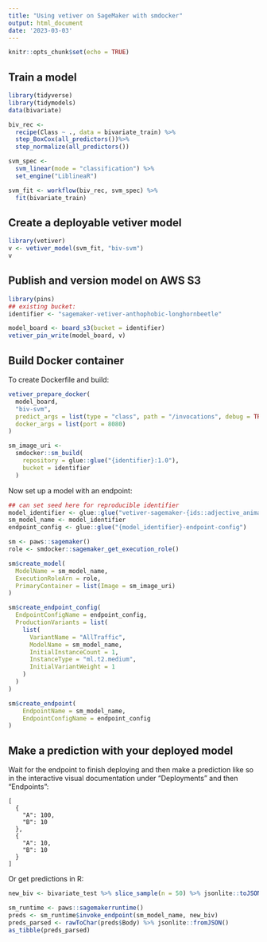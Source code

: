 ```yaml
---
title: "Using vetiver on SageMaker with smdocker"
output: html_document
date: '2023-03-03'
---
```


```r
knitr::opts_chunk$set(echo = TRUE)
```


## Train a model

```r
library(tidyverse)
library(tidymodels)
data(bivariate)

biv_rec <-
  recipe(Class ~ ., data = bivariate_train) %>%
  step_BoxCox(all_predictors())%>%
  step_normalize(all_predictors())

svm_spec <-
  svm_linear(mode = "classification") %>%
  set_engine("LiblineaR")

svm_fit <- workflow(biv_rec, svm_spec) %>%
  fit(bivariate_train)

```

## Create a deployable vetiver model

```r
library(vetiver)
v <- vetiver_model(svm_fit, "biv-svm")
v
```

## Publish and version model on AWS S3

```r
library(pins)
## existing bucket:
identifier <- "sagemaker-vetiver-anthophobic-longhornbeetle"

model_board <- board_s3(bucket = identifier)
vetiver_pin_write(model_board, v)
```

## Build Docker container

To create Dockerfile and build:

```r
vetiver_prepare_docker(
  model_board, 
  "biv-svm", 
  predict_args = list(type = "class", path = "/invocations", debug = TRUE), 
  docker_args = list(port = 8080)
)

sm_image_uri <-
  smdocker::sm_build(
    repository = glue::glue("{identifier}:1.0"),
    bucket = identifier
  )

```

Now set up a model with an endpoint:

```r
## can set seed here for reproducible identifier
model_identifier <- glue::glue("vetiver-sagemaker-{ids::adjective_animal(style = 'kebab')}")
sm_model_name <- model_identifier
endpoint_config <- glue::glue("{model_identifier}-endpoint-config")

sm <- paws::sagemaker()
role <- smdocker::sagemaker_get_execution_role()

sm$create_model(
  ModelName = sm_model_name,
  ExecutionRoleArn = role,
  PrimaryContainer = list(Image = sm_image_uri)
)

sm$create_endpoint_config(
  EndpointConfigName = endpoint_config, 
  ProductionVariants = list(
    list(
      VariantName = "AllTraffic",
      ModelName = sm_model_name,
      InitialInstanceCount = 1,
      InstanceType = "ml.t2.medium",
      InitialVariantWeight = 1
    )
  )
)

sm$create_endpoint(
    EndpointName = sm_model_name, 
    EndpointConfigName = endpoint_config
)
```

## Make a prediction with your deployed model

Wait for the endpoint to finish deploying and then make a prediction like so in the interactive visual documentation under "Deployments" and then "Endpoints":

```
[
  {
    "A": 100,
    "B": 10
  },
  {
    "A": 10,
    "B": 10
  } 
]
```

Or get predictions in R:

```r
new_biv <- bivariate_test %>% slice_sample(n = 50) %>% jsonlite::toJSON()

sm_runtime <- paws::sagemakerruntime()
preds <- sm_runtime$invoke_endpoint(sm_model_name, new_biv)
preds_parsed <- rawToChar(preds$Body) %>% jsonlite::fromJSON()
as_tibble(preds_parsed)
```






